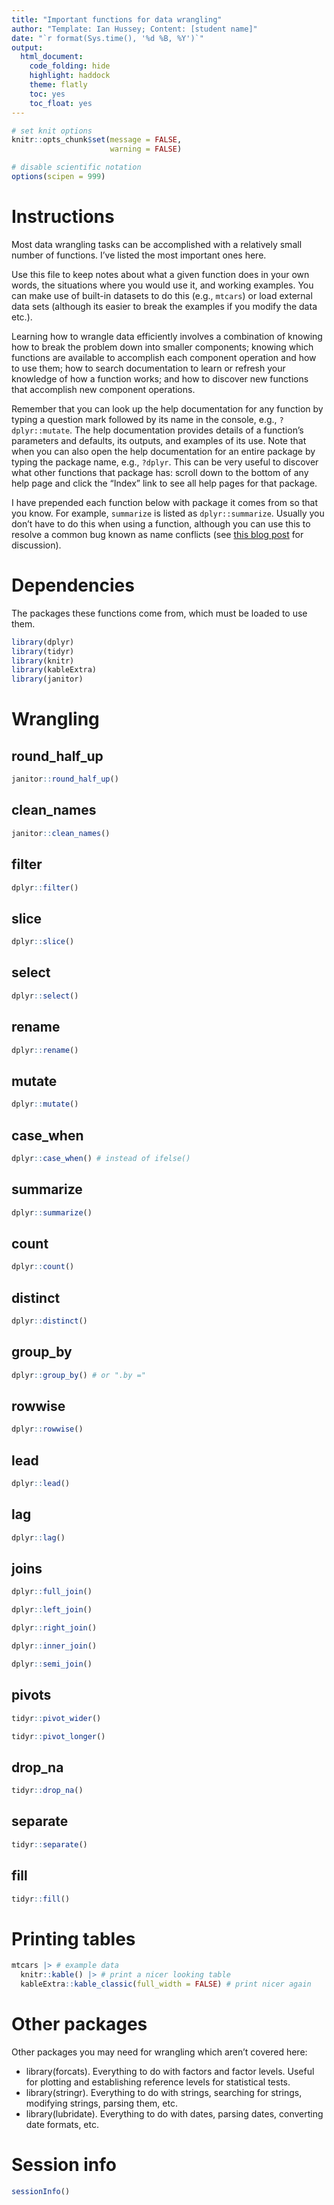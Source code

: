 ```yaml
---
title: "Important functions for data wrangling"
author: "Template: Ian Hussey; Content: [student name]"
date: "`r format(Sys.time(), '%d %B, %Y')`"
output:
  html_document:
    code_folding: hide
    highlight: haddock
    theme: flatly
    toc: yes
    toc_float: yes
---
```


```r

# set knit options
knitr::opts_chunk$set(message = FALSE,
                      warning = FALSE)

# disable scientific notation
options(scipen = 999) 

```

# Instructions

Most data wrangling tasks can be accomplished with a relatively small number of functions. I've listed the most important ones here. 

Use this file to keep notes about what a given function does in your own words, the situations where you would use it, and working examples. You can make use of built-in datasets to do this (e.g., `mtcars`) or load external data sets (although its easier to break the examples if you modify the data etc.).

Learning how to wrangle data efficiently involves a combination of knowing how to break the problem down into smaller components; knowing which functions are available to accomplish each component operation and how to use them; how to search documentation to learn or refresh your knowledge of how a function works; and how to discover new functions that accomplish new component operations. 

Remember that you can look up the help documentation for any function by typing a question mark followed by its name in the console, e.g., `?dplyr::mutate`. The help documentation provides details of a function's parameters and defaults, its outputs, and examples of its use. Note that when you can also open the help documentation for an entire package by typing the package name, e.g., `?dplyr`. This can be very useful to discover what other functions that package has: scroll down to the bottom of any help page and click the "Index" link to see all help pages for that package.

I have prepended each function below with package it comes from so that you know. For example, `summarize` is listed as `dplyr::summarize`. Usually you don't have to do this when using a function, although you can use this to resolve a common bug known as name conflicts (see [this blog post](https://www.r-bloggers.com/2010/08/namespaces-and-name-conflicts/) for discussion). 

# Dependencies

The packages these functions come from, which must be loaded to use them.

```r

library(dplyr)
library(tidyr)
library(knitr)
library(kableExtra)
library(janitor)

```

# Wrangling

## round_half_up

```r

janitor::round_half_up()

```

## clean_names

```r

janitor::clean_names()

```

## filter

```r

dplyr::filter()

```

## slice

```r

dplyr::slice()

```

## select

```r

dplyr::select()

```

## rename

```r

dplyr::rename()

```

## mutate

```r

dplyr::mutate()

```

## case_when

```r

dplyr::case_when() # instead of ifelse()

```

## summarize

```r

dplyr::summarize() 

```

## count

```r

dplyr::count()

```

## distinct

```r

dplyr::distinct()

```

## group_by

```r

dplyr::group_by() # or ".by =" 

```

## rowwise

```r

dplyr::rowwise()

```

## lead

```r

dplyr::lead()

```

## lag

```r

dplyr::lag()

```

## joins

```r

dplyr::full_join()

dplyr::left_join()

dplyr::right_join()

dplyr::inner_join()

dplyr::semi_join()

```

## pivots

```r

tidyr::pivot_wider()

tidyr::pivot_longer()

```

## drop_na

```r

tidyr::drop_na()

```

## separate

```r

tidyr::separate()

```

## fill

```r

tidyr::fill()

```

# Printing tables

```r

mtcars |> # example data
  knitr::kable() |> # print a nicer looking table
  kableExtra::kable_classic(full_width = FALSE) # print nicer again

```

# Other packages 

Other packages you may need for wrangling which aren't covered here:

- library(forcats). Everything to do with factors and factor levels. Useful for plotting and establishing reference levels for statistical tests.
- library(stringr). Everything to do with strings, searching for strings, modifying strings, parsing them, etc.
- library(lubridate). Everything to do with dates, parsing dates, converting date formats, etc. 

# Session info

```r

sessionInfo()

```



